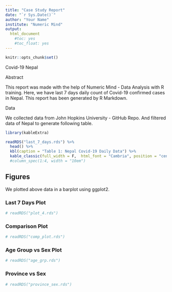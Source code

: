 ---
title: "Case Study Report"
date: "`r Sys.Date()`"
author: "Your Name"
institute: "Numeric Mind"
output:
  html_document
    #toc: yes
    #toc_float: yes
---

```{r setup, include=FALSE}
knitr::opts_chunk$set()
```

Covid-19 Nepal 

Abstract

This report was made with the help of Numeric Mind - Data Analysis with R training. Here, we have last 7 days daily count of Covid-19 confirmed cases in Nepal. This report has been generated by R Markdown.

Data 

We collected data from John Hopkins University - GitHub Repo.
And filtered data of Nepal to generate following table.

```{r}
library(kableExtra)

readRDS("last_7_days.rds") %>% 
  head() %>% 
  kbl(caption = "Table 1: Nepal Covid-19 Daily Data") %>%
  kable_classic(full_width = F,  html_font = "Cambria", position = "center", font_size = 15) #%>% 
  #column_spec(1:4, width = "10em")
```

## Figures

We plotted above data in a barplot using ggplot2.


### Last 7 Days Plot

```{r}

# readRDS("plot_4.rds")

```
### Comparison Plot

```{r}
# readRDS("comp_plot.rds") 
```

### Age Group vs Sex Plot

```{r}
# readRDS("age_grp.rds")
```

### Province vs Sex

```{r}
# readRDS("province_sex.rds")
```


